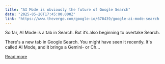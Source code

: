 ```yaml
---
title: "AI Mode is obviously the future of Google Search"
date: "2025-05-20T17:45:00.000Z"
link: "https://www.theverge.com/google-io/670439/google-ai-mode-search-io-2025"
---
```


So far, AI Mode is a tab in Search. But it’s also beginning to overtake Search.

There's a new tab in Google Search. You might have seen it recently. It's called AI Mode, and it brings a Gemini- or Ch...

[Read more](https://www.theverge.com/google-io/670439/google-ai-mode-search-io-2025)
